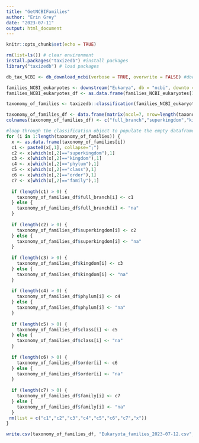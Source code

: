 ---
title: "GetNCBIFamilies"
author: "Erin Grey"
date: "2023-07-11"
output: html_document
---

```{r setup, include=FALSE}
knitr::opts_chunk$set(echo = TRUE)
```

```{r housekeeping, include=FALSE}
rm(list=ls()) # clear environment
install.packages("taxizedb") #install packages 
library("taxizedb") # load packages

```

```{r get_tax_database, include=FALSE}
db_tax_NCBI <- db_download_ncbi(verbose = TRUE, overwrite = FALSE) #download the NCBI taxonomy database

```

```{r get_families, include=FALSE}
families_NCBI_eukaryotes <- downstream("Eukarya", db = "ncbi", downto = "family") #get all family names in Domain Eukarya, note- output is a list
families_NCBI_eukaryotes_df <- as.data.frame(families_NCBI_eukaryotes[1]) #format from list to dataframe

```

```{r get_taxonomies, include=FALSE}
taxonomy_of_families <- taxizedb::classification(families_NCBI_eukaryotes_df[,1], db="ncbi") #get full taxonomies for each family, note - output is a list-like "classification" object that sucks

```

```{r format_output, include=FALSE}
taxonomy_of_families_df <- data.frame(matrix(ncol=7, nrow=length(taxonomy_of_families))) # empty dataframe
colnames(taxonomy_of_families_df) <- c("full_branch","superkingdom","kingdom","phylum","class","order","family") #add column names to the empty dataframe

#loop through the classification object to populate the empty dataframe
for (i in 1:length(taxonomy_of_families)) {
  x <- as.data.frame(taxonomy_of_families[i])
  c1 <- paste0(x[,1], collapse=";")
  c2 <- x[which(x[,2]=="superkingdom"),1]
  c3 <- x[which(x[,2]=="kingdom"),1]
  c4 <- x[which(x[,2]=="phylum"),1]
  c5 <- x[which(x[,2]=="class"),1]
  c6 <- x[which(x[,2]=="order"),1]
  c7 <- x[which(x[,2]=="family"),1]
  
  if (length(c1) > 0) {
    taxonomy_of_families_df$full_branch[i] <- c1
  } else {
    taxonomy_of_families_df$full_branch[i] <- "na"    
  }
  
  if (length(c2) > 0) {
    taxonomy_of_families_df$superkingdom[i] <- c2
  } else {
    taxonomy_of_families_df$superkingdom[i] <- "na"    
  }
  
  if (length(c3) > 0) {
    taxonomy_of_families_df$kingdom[i] <- c3
  } else {
    taxonomy_of_families_df$kingdom[i] <- "na"    
  }
  
  if (length(c4) > 0) {
    taxonomy_of_families_df$phylum[i] <- c4
  } else {
    taxonomy_of_families_df$phylum[i] <- "na"    
  }
  
  if (length(c5) > 0) {
    taxonomy_of_families_df$class[i] <- c5
  } else {
    taxonomy_of_families_df$class[i] <- "na"    
  }
  
  if (length(c6) > 0) {
    taxonomy_of_families_df$order[i] <- c6
  } else {
    taxonomy_of_families_df$order[i] <- "na"    
  }
  
  if (length(c7) > 0) {
    taxonomy_of_families_df$family[i] <- c7
  } else {
    taxonomy_of_families_df$family[i] <- "na"    
  }
 rm(list = c("c1","c2","c3","c4","c5","c6","c7","x"))
}
```

```{r get_taxonomies, include=FALSE}
write.csv(taxonomy_of_families_df, "Eukaryota_families_2023-07-12.csv", row.names = F)
```